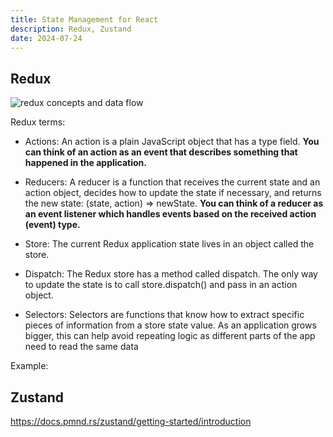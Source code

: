 ```yaml
---
title: State Management for React
description: Redux, Zustand
date: 2024-07-24
---
```


## Redux

<img src="/static/images/guides/redux-concepts-and-data-flow.png" alt="redux concepts and data flow" className="my-6" />

Redux terms: 

- Actions: An action is a plain JavaScript object that has a type field. **You can think of an action as an event that describes something that happened in the application.**

- Reducers: A reducer is a function that receives the current state and an action object, decides how to update the state if necessary, and returns the new state: (state, action) => newState. **You can think of a reducer as an event listener which handles events based on the received action (event) type.**

- Store: The current Redux application state lives in an object called the store.

- Dispatch: The Redux store has a method called dispatch. The only way to update the state is to call store.dispatch() and pass in an action object.

- Selectors: Selectors are functions that know how to extract specific pieces of information from a store state value. As an application grows bigger, this can help avoid repeating logic as different parts of the app need to read the same data

Example:


## Zustand

https://docs.pmnd.rs/zustand/getting-started/introduction